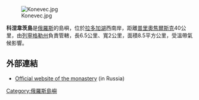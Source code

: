 [[Image:Konevec.jpg|thumb]]

'''科涅韋茨島'''是[[俄羅斯|俄羅斯]]的島嶼，位於[[拉多加湖|拉多加湖]]西南岸，距離[[普里奧焦爾斯克|普里奧焦爾斯克]]40公里，由[[列寧格勒州|列寧格勒州]]負責管轄，長6.5公里、寬2公里，面積8.5平方公里，受溫帶氣候影響。

==外部連結==
*[https://web.archive.org/web/20070501205711/http://konevets.spb.ru/ Official website of the monastery] (in Russia)

{{coord|60|51|40|N|30|36|50|E|region:RU_type:isle_scale:100000|display=title}}

{{Russia-geo-stub}}
[[Category:俄羅斯島嶼|Category:俄羅斯島嶼]]